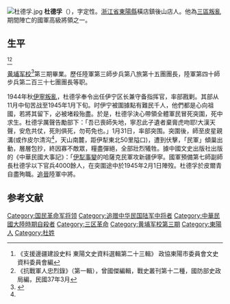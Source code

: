 [[File:杜德孚.jpg|thumb]]
'''杜德孚'''（{{bd|1903年||1945年|2月|}}），字定性。[[浙江省|浙江省]][[东阳县_(唐朝)|東陽縣]]橫店鎮後山店人。他為[[三區叛亂|三區叛亂]]期間陣亡的國軍高級將領之一。

== 生平 ==
<ref>《支援邊疆建設史料 東陽文史資料選輯第二十三輯》 政協東陽市委員會文史資料委員會編</ref><ref>《抗戰軍人忠烈錄》（第一輯），曾國傑編輯，戰史叢刊第十二種，國防部史政局編，民國37年3月</ref>

[[黄埔军校|黄埔军校]]<ref name="a1">{{Cite web |url=http://www.dongyang.gov.cn/dongyang/dysq/dymr/q/110507.shtml |title=杜德孚（1903—1945） |accessdate=2016-06-16 |author= |date=2012-12-14 |work= |publisher=东阳市人民政府网站 |language=zh-hans |archive-date=2016-06-15 |archive-url=https://archive.is/20160615190518/http://www.dongyang.gov.cn/dongyang/dysq/dymr/q/110507.shtml |dead-url=no }}</ref>第三期畢業。歷任陸軍第三師步兵第八旅第十五團團長，陸軍第四十師步兵第二百三十七團團長等职。

1944年秋[[伊寧叛亂|伊寧叛亂]]，杜德孚奉令出任伊宁区长兼守备指挥官，率部戡剿。其部从11月中旬苦战至1945年1月下旬。时伊宁被圍據點有難民千人，他們都是心向祖國，若將其留下，必被堵殺殆盡。於是，杜德孚決心帶領全體軍民冒死突圍，死中求生。杜德孚厲聲告勵部下：「吾已喪師失地，寧忍此孑遺者棄膏虎吻耶!大漢天聲，安危共仗，死則俱死，勿苟免也。」1月31日，率部突围。突圍後，師至皮星親溝(或作皮尔清沟<ref name="a1" />，天山南麓，距伊犁東北50里隘口)，遭到伏擊，「民軍」傾巢出動，層層包抄，終因寡不敵眾，糧盡彈絕，全部壯烈犧牲。據中國文史出版社出版的《中華民國大事記》：「[[伊犁事變|伊犁事變]]的哈薩克民軍攻新疆伊寧。國軍預備第七師副師長杜德孚以下官兵4000餘人，在突圍途中於1945年2月1日陣歿。杜德孚於皮爾青自盡殉職。[[追晉|追晉]]陸軍中將。

== 参考文献 ==
{{Reflist|35em}}

[[Category:国民革命军将领|Category:国民革命军将领]]
[[Category:追赠中华民国陆军中将者|Category:追赠中华民国陆军中将者]]
[[Category:中華民國大陸時期自殺者|Category:中華民國大陸時期自殺者]]
[[Category:三区革命|Category:三区革命]]
[[Category:黄埔军校第三期|Category:黄埔军校第三期]]
[[Category:東陽人|Category:東陽人]]
[[Category:杜姓|Category:杜姓]]